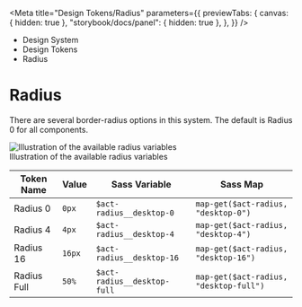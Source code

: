 
<Meta
	title="Design Tokens/Radius"
	parameters={{
		previewTabs: {
			canvas: { hidden: true },
			"storybook/docs/panel": { hidden: true },
		},
	}}
/>

<div className="act-docs-container">
	<Masthead />
	<div className="act-flex act-flex-light-purple">
		<div className="act-flex__container act-flex__container-padding-trim">
			<div className="act-flex__grid">
				<div className="act-flex__row">
					<div className="act-col__cw-12">
						<div className="act-box">
							<div className="act-breadcrumbs">
								<ul className="act-breadcrumbs__container">
									<li className="act-breadcrumbs__crumb act-h6">
										<LinkTo className="act-breadcrumbs__crumb__link" kind="system-introduction--page">
											Design System <i className="fa-solid fa-angle-right"></i>
										</LinkTo>
									</li>
									<li className="act-breadcrumbs__crumb act-h6">
										<LinkTo className="act-breadcrumbs__crumb__link" kind="design-tokens-overview--page">
											Design Tokens <i className="fa-solid fa-angle-right"></i>
										</LinkTo>
									</li>
									<li className="act-breadcrumbs__crumb act-h6">
										<LinkTo className="act-breadcrumbs__crumb__link" kind="design-tokens-radius--page">
											Radius <i className="fa-solid fa-angle-right"></i>
										</LinkTo>
									</li>
								</ul>
							</div>
							<h1>Radius</h1>
						</div>
					</div>
				</div>
			</div>
		</div>
	</div>
	<div className="act-flex">
		<div className="act-flex__container">
			<div className="act-flex__grid">
				<div className="act-flex__row">
					<div className="act-col__cw-12">
						<div className="act-box">
							<p>There are several border-radius options in this system. The default is Radius 0 for all components.</p>
							<div className="act-img">
								<img src="/images/2-design-tokens-radius-1.png" alt="Illustration of the available radius variables" />
								<div className="act-img__description act-p-small">
									<i class="fa-solid fa-circle-info"></i> Illustration of the available radius variables
								</div>
							</div>
							<div className="act-table-container">
								<table className="act-table">
									<thead>
										<tr>
											<th>Token Name</th>
											<th>Value</th>
											<th>Sass Variable</th>
											<th>Sass Map</th>
										</tr>
									</thead>
									<tbody>
										<tr>
											<td>Radius 0</td>
											<td>
												<code>0px</code>
											</td>
											<td>
												<code className="sass-var">$act-radius__desktop-0</code>
											</td>
											<td>
												<code className="sass-var">map-get($act-radius, "desktop-0")</code>
											</td>
										</tr>
										<tr>
											<td>Radius 4</td>
											<td>
												<code>4px</code>
											</td>
											<td>
												<code className="sass-var">$act-radius__desktop-4</code>
											</td>
											<td>
												<code className="sass-var">map-get($act-radius, "desktop-4")</code>
											</td>
										</tr>
										<tr>
											<td>Radius 16</td>
											<td>
												<code>16px</code>
											</td>
											<td>
												<code className="sass-var">$act-radius__desktop-16</code>
											</td>
											<td>
												<code className="sass-var">map-get($act-radius, "desktop-16")</code>
											</td>
										</tr>
										<tr>
											<td>Radius Full</td>
											<td>
												<code>50%</code>
											</td>
											<td>
												<code className="sass-var">$act-radius__desktop-full</code>
											</td>
											<td>
												<code className="sass-var">map-get($act-radius, "desktop-full")</code>
											</td>
										</tr>
									</tbody>
								</table>
							</div>
						</div>
					</div>
				</div>
			</div>
		</div>
	</div>
	<AoC />
	<Footer />
</div>
